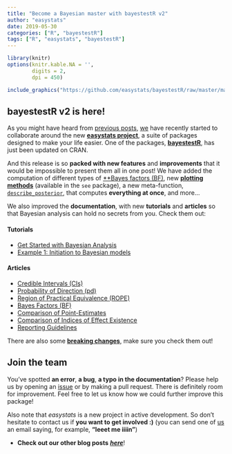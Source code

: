 ```yaml
---
title: "Become a Bayesian master with bayestestR v2"
author: "easystats"
date: 2019-05-30
categories: ["R", "bayestestR"]
tags: ["R", "easystats", "bayestestR"]
---
```



```r
library(knitr)
options(knitr.kable.NA = '',
        digits = 2,
        dpi = 450)
```


```r
include_graphics("https://github.com/easystats/bayestestR/raw/master/man/figures/logo.png")
```



## bayestestR v2 is here!

As you might have heard from [previous posts](https://easystats.github.io/blog/posts/), [we](https://github.com/orgs/easystats/people) have recently started to collaborate around the new [**easystats project**](https://github.com/easystats), a suite of packages designed to make your life easier. One of the packages, [**bayestestR**](https://github.com/easystats/bayestestR), has just been updated on CRAN.

And this release is so **packed with new features** and **improvements** that it would be impossible to present them all in one post! We have added the computation of different types of [**Bayes factors (BF)](https://easystats.github.io/bayestestR/articles/bayes_factors.html), new [**plotting methods**](https://github.com/easystats/see#bayestestr) (available in the `see` package), a new meta-function, [`describe_posterior`](https://easystats.github.io/bayestestR/reference/describe_posterior.html), that computes **everything at once**, and more...

We also improved the **documentation**, with new **tutorials** and **articles** so that Bayesian analysis can hold no secrets from you. Check them out:

#### Tutorials

- [Get Started with Bayesian Analysis](https://easystats.github.io/bayestestR/articles/bayestestR.html)
- [Example 1: Initiation to Bayesian models](https://easystats.github.io/bayestestR/articles/example1.html)

#### Articles

- [Credible Intervals (CIs)](https://easystats.github.io/bayestestR/articles/credible_interval.html)
- [Probability of Direction (pd)](https://easystats.github.io/bayestestR/articles/probability_of_direction.html)
- [Region of Practical Equivalence (ROPE)](https://easystats.github.io/bayestestR/articles/region_of_practical_equivalence.html)
- [Bayes Factors (BF)](https://easystats.github.io/bayestestR/articles/bayes_factors.html)
- [Comparison of Point-Estimates](https://easystats.github.io/bayestestR/articles/indicesEstimationComparison.html)
- [Comparison of Indices of Effect Existence](https://easystats.github.io/bayestestR/articles/indicesExistenceComparison.html)
- [Reporting Guidelines](https://easystats.github.io/bayestestR/articles/guidelines.html)

There are also some [**breaking changes**](https://easystats.github.io/bayestestR/news/index.html), make sure you check them out!



## Join the team


You've spotted **an error**, **a bug**, **a typo in the documentation**? Please help us by opening an [issue](https://github.com/easystats/bayestestR/issues) or by making a pull request. There is definitely room for improvement. Feel free to let us know how we could further improve this package!

Also note that *easystats* is a new project in active development. So don't hesitate to contact us if **you want to get involved :)** (you can send one of [us](https://github.com/orgs/easystats/people) an email saying, for example, **"leeet me iiiin"**)

- **Check out our other blog posts** [***here***](https://easystats.github.io/blog/posts/)!
